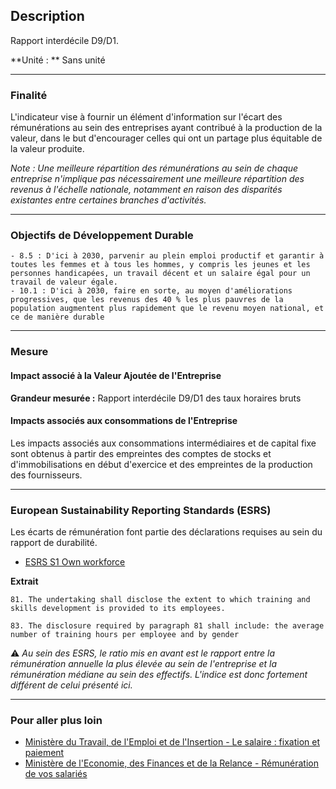 ## Description

Rapport interdécile D9/D1. 

**Unité : ** Sans unité


---

### Finalité

L'indicateur vise à fournir un élément d'information sur l'écart des rémunérations au sein des entreprises ayant contribué à la production de la valeur, dans le but d'encourager celles qui ont un partage plus équitable de la valeur produite.

*Note : Une meilleure répartition des rémunérations au sein de chaque entreprise n'implique pas nécessairement une meilleure répartition des revenus à l'échelle nationale, notamment en raison des disparités existantes entre certaines branches d'activités.*

---

### Objectifs de Développement Durable
    - 8.5 : D'ici à 2030, parvenir au plein emploi productif et garantir à toutes les femmes et à tous les hommes, y compris les jeunes et les personnes handicapées, un travail décent et un salaire égal pour un travail de valeur égale.
    - 10.1 : D'ici à 2030, faire en sorte, au moyen d'améliorations progressives, que les revenus des 40 % les plus pauvres de la population augmentent plus rapidement que le revenu moyen national, et ce de manière durable

---

### Mesure

#### Impact associé à la Valeur Ajoutée de l'Entreprise

**Grandeur mesurée :**  Rapport interdécile D9/D1 des taux horaires bruts

#### Impacts associés aux consommations de l'Entreprise

Les impacts associés aux consommations intermédiaires et de capital fixe sont obtenus à partir des empreintes des comptes de stocks et d'immobilisations en début d'exercice et des empreintes de la production des fournisseurs.

---

### European Sustainability Reporting Standards (ESRS)

Les écarts de rémunération font partie des déclarations requises au sein du rapport de durabilité.

- [ESRS S1 Own workforce​​](https://xbrl.efrag.org/e-esrs/esrs-set1-2023.html#d1e26395-3-1)

**Extrait**

`81. The undertaking shall disclose the extent to which training and skills development is provided to its employees. `

`83. The disclosure required by paragraph 81 shall include: the average number of training hours per employee and by gender `

⚠️ *Au sein des ESRS, le ratio mis en avant est le rapport entre la rémunération annuelle la plus élevée au sein de l'entreprise et la rémunération médiane au sein des effectifs. L'indice est donc fortement différent de celui présenté ici.*

---
### Pour aller plus loin

- [Ministère du Travail, de l'Emploi et de l'Insertion - Le salaire : fixation et paiement](https://travail-emploi.gouv.fr/le-salaire-fixation-et-paiement)
- [Ministère de l'Economie, des Finances et de la Relance - Rémunération de vos salariés](https://entreprendre.service-public.gouv.fr/vosdroits/N474)

